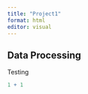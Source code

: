 ```yaml
---
title: "Project1"
format: html
editor: visual
---
```


## Data Processing

Testing 

```r
1 + 1
```


